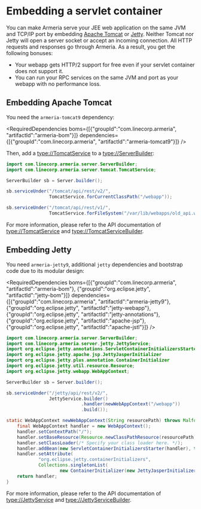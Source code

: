 
# Embedding a servlet container

You can make Armeria serve your JEE web application on the same JVM and TCP/IP port by embedding
[Apache Tomcat](https://tomcat.apache.org/) or [Jetty](https://www.eclipse.org/jetty/).
Neither Tomcat nor Jetty will open a server socket or accept an incoming connection.
All HTTP requests and responses go through Armeria. As a result, you get the following bonuses:
- Your webapp gets HTTP/2 support for free even if your servlet container does not support it.
- You can run your RPC services on the same JVM and port as your webapp with no performance loss.

## Embedding Apache Tomcat

You need the `armeria-tomcat9` dependency:

<RequiredDependencies
  boms={[{"groupId":"com.linecorp.armeria", "artifactId":"armeria-bom"}]}
  dependencies={[{"groupId":"com.linecorp.armeria", "artifactId":"armeria-tomcat9"}]} />

Then, add a <type://TomcatService> to a <type://ServerBuilder>:

```java
import com.linecorp.armeria.server.ServerBuilder;
import com.linecorp.armeria.server.tomcat.TomcatService;

ServerBuilder sb = Server.builder();

sb.serviceUnder("/tomcat/api/rest/v2/",
                TomcatService.forCurrentClassPath("/webapp"));

sb.serviceUnder("/tomcat/api/rest/v1/",
                TomcatService.forFileSystem("/var/lib/webapps/old_api.war"));
```

For more information, please refer to the API documentation of <type://TomcatService> and
<type://TomcatServiceBuilder>.

## Embedding Jetty

You need `armeria-jetty9`, additional `jetty` dependencies and bootstrap code due to its modular design:

<RequiredDependencies
  boms={[{"groupId":"com.linecorp.armeria", "artifactId":"armeria-bom"},
         {"groupId":"org.eclipse.jetty", "artifactId":"jetty-bom"}]}
  dependencies={[{"groupId":"com.linecorp.armeria", "artifactId":"armeria-jetty9"},
                 {"groupId":"org.eclipse.jetty", "artifactId":"jetty-webapp"},
                 {"groupId":"org.eclipse.jetty", "artifactId":"jetty-annotations"},
                 {"groupId":"org.eclipse.jetty", "artifactId":"apache-jsp"},
                 {"groupId":"org.eclipse.jetty", "artifactId":"apache-jstl"}]} />

```java
import com.linecorp.armeria.server.ServerBuilder;
import com.linecorp.armeria.server.jetty.JettyService;
import org.eclipse.jetty.annotations.ServletContainerInitializersStarter;
import org.eclipse.jetty.apache.jsp.JettyJasperInitializer
import org.eclipse.jetty.plus.annotation.ContainerInitializer
import org.eclipse.jetty.util.resource.Resource;
import org.eclipse.jetty.webapp.WebAppContext;

ServerBuilder sb = Server.builder();

sb.serviceUnder("/jetty/api/rest/v2/",
                JettyService.builder()
                            .handler(newWebAppContext("/webapp"))
                            .build());

static WebAppContext newWebAppContext(String resourcePath) throws MalformedURLException {
    final WebAppContext handler = new WebAppContext();
    handler.setContextPath("/");
    handler.setBaseResource(Resource.newClassPathResource(resourcePath));
    handler.setClassLoader(/* Specify your class loader here. */);
    handler.addBean(new ServletContainerInitializersStarter(handler), true);
    handler.setAttribute(
            "org.eclipse.jetty.containerInitializers",
            Collections.singletonList(
                    new ContainerInitializer(new JettyJasperInitializer(), null)));
    return handler;
}
```

For more information, please refer to the API documentation of <type://JettyService> and
<type://JettyServiceBuilder>.
